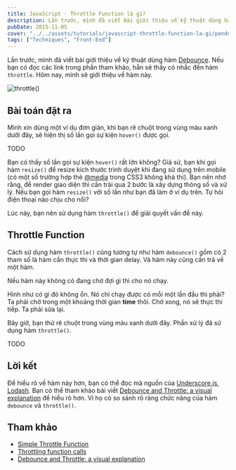 ```yaml
---
title: JavaScript - Throttle Function là gì?
description: Lần trước, mình đã viết bài giới thiệu về kỹ thuật dùng hàm Debounce. Nếu bạn có đọc các link trong phần tham khảo, hẵn sẽ thấy có nhắc đến hàm throttle. Hôm nay, mình sẽ giới thiệu về hàm này.
pubDate: 2015-11-05
cover: "../../assets/tutorials/javascript-throttle-function-la-gi/pendulum.png"
tags: ["Techniques", "Front-End"]
---
```


Lần trước, mình đã viết bài giới thiệu về kỹ thuật dùng hàm [Debounce](http://vhnam.github.io/blog/javascript-debounce-function-la-gi/). Nếu bạn có đọc các link trong phần tham khảo, hẵn sẽ thấy có nhắc đến hàm `throttle`. Hôm nay, mình sẽ giới thiệu về hàm này.

![throttle()](../../assets/tutorials/javascript-throttle-function-la-gi/pendulum.png)

## Bài toán đặt ra

Mình xin dùng một ví dụ đơn giản, khi bạn rê chuột trong vùng màu xanh dưới đây, sẽ hiện thị số lần gọi sự kiện `hover()` được gọi.

TODO

Bạn có thấy số lần gọi sự kiện `hover()` rất lớn không? Giả sử, bạn khi gọi hàm `resize()` để resize kích thước trình duyệt khi đang sử dụng trên mobile (có một số trường hợp thẻ [@media](http://www.w3.org/TR/css3-mediaqueries/) trong CSS3 không khả thi). Bạn nên nhớ rằng, để render giao diện thì cần trải qua 2 bước là xây dựng thông số và xử lý. Nếu bạn gọi hàm `resize()` với số lần như bạn đã làm ở ví dụ trên. Tự hỏi điện thoại nào chịu cho nổi?

Lúc này, bạn nên sử dụng hàm `throttle()` để giải quyết vấn đề này.

## Throttle Function

Cách sử dụng hàm `throttle()` cũng tương tự như hàm `debounce()` gồm có 2 tham số là hàm cần thực thi và thời gian delay. Và hàm này cũng cần trả về một hàm.

Nếu hàm này không có đang chờ đợi gì thì cho nó chạy.

Hình như có gì đó không ổn. Nó chỉ chạy được có mỗi một lần đầu thì phải? Ta phải chờ trong một khoảng thời gian **time** thôi. Chờ xong, nó sẽ thực thi tiếp. Ta phải sửa lại.

Bây giờ, bạn thử rê chuột trong vùng màu xanh dưới đây. Phần xử lý đã sử dụng hàm `throttle()`.

TODO

## Lời kết

Để hiểu rõ về hàm này hơn, bạn có thể đọc mã nguồn của [Underscore.js](http://underscorejs.org/#debounce), [Lodash](https://lodash.com/docs#debounce). Bạn có thể tham khảo bài viết [Debounce and Throttle: a visual explanation](http://drupalmotion.com/article/debounce-and-throttle-visual-explanation) để hiểu rõ hơn. Vì họ có so sánh rõ ràng chức năng của hàm `debounce` và `throttle()`.

## Tham khảo

*   [Simple Throttle Function](http://sampsonblog.com/749/simple-throttle-function)
*   [Throttling function calls](https://remysharp.com/2010/07/21/throttling-function-calls)
*   [Debounce and Throttle: a visual explanation](http://drupalmotion.com/article/debounce-and-throttle-visual-explanation)